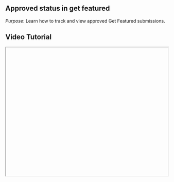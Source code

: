 


<div className="mdx-content">

## Approved status in get featured



*Purpose*: Learn how to track and view approved Get Featured submissions.

## Video Tutorial



<iframe
  width="100%"
  height="400"
  title="Approved status tutorial"
  allowFullScreen
  className="rounded-lg"
/>

---

## Steps:



❶ **Submit and Pay**  
After submitting and paying for the Get Featured request, it will undergo a review.

❷ **Approval Notification**  
Once approved, your salon becomes live and is shown in the **featured section** on the client’s view.

❸ **Filter by Approved**  
To filter and view only approved requests, use the **Status Filter** at the top of the Get Featured page and select **"Approved"**.

---

**Tip for First-Time Users**:  
Filtering helps you track the current status of your promotion without confusion.

<div className="space-y-4 mt-6">

<div className="my-10 border-t border-gray-200" />

## More questions about this


</div>
<div className="space-y-4 mt-6">
  <details className="bg-white rounded-md p-4 border border-gray-300">
  <summary
    className="font-medium text-base text-gray-900"
    style={{
      backgroundColor: 'transparent',
      outline: 'none',
      cursor: 'pointer',
      userSelect: 'none',
      listStyle: 'none',
    }}
  >How long does it take for approval?</summary>
   <p className="mt-2 text-sm text-gray-700">
      Approvals are typically reviewed within 1–2 business days.
    </p>
  </details>

  <details className="bg-white rounded-md p-4 border border-gray-300">
  <summary
    className="font-medium text-base text-gray-900"
    style={{
      backgroundColor: 'transparent',
      outline: 'none',
      cursor: 'pointer',
      userSelect: 'none',
      listStyle: 'none',
    }}
  >Can I make changes after approval?</summary>
    <p className="mt-2 text-sm text-gray-700">
      No, changes are not allowed after approval. Please cancel and resubmit if needed.
    </p>
  </details>
</div>
</div>

---

<div className="space-y-4 mt-6">

<div className="my-10 border-t border-gray-200" />

<div className="mdx-content mt-10">

Was this article helpful?

<div style={{ display: 'flex', gap: '1rem' }}>
  <button style={{ padding: '0.5rem', borderRadius: '9999px', backgroundColor: '#f0f0f0' }}>
    👍
  </button>
  <button style={{ padding: '0.5rem', borderRadius: '9999px', backgroundColor: '#f0f0f0' }}>
   👎
  </button>
</div>
</div>

---
</div>
